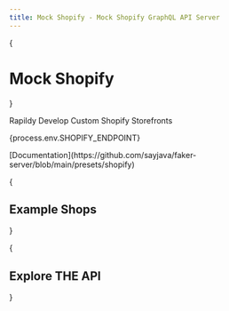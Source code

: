 ```yaml
---
title: Mock Shopify - Mock Shopify GraphQL API Server
---
```



{<h1 className="text-center text-4xl tracking-tighter font-extrabold md:text-5xl mt-8">Mock Shopify</h1>}
<p class="text-lg text-center py-2 mb-2 text-gray-600 md:!text-2xl">Rapildy Develop Custom Shopify Storefronts</p>
<p class="text-center py-4 font-bold">{process.env.SHOPIFY_ENDPOINT}</p>

<div className="mb-20 text-center">
  [Documentation](https://github.com/sayjava/faker-server/blob/main/presets/shopify)
</div>

<div class="py-8">
    <ShopifyFeatures />
</div>

{<h2 className="text-center text-2xl tracking-tighter font-extrabold md:text-3xl mt-8">Example Shops</h2>}

<div className="flex space-x-6 justify-center w-full py-4">
  <CTA href="https://hydrogen-mock-shopify.faker-server.dev" title="Hydrogen Shop →" />
  <CTA href="https://nextjs-mock-shopify.faker-server.dev" title="NextJS Ecommerce Shop →" />
</div>


{<h2 className="text-center text-2xl tracking-tighter font-extrabold md:text-3xl mt-8">Explore THE API</h2>}
<div class="py-4">
    <GraphQLExplorer />
</div>